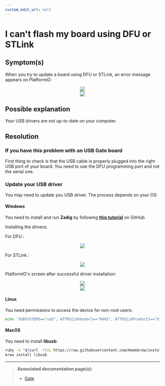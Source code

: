 ```yaml
---
custom_edit_url: null
---
```



# I can't flash my board using DFU or STLink

## Symptom(s)

When you try to update a board using DFU or STLink, an error message appears on PlatformiO:

<div align="center">
  <Image src="/assets/images/faq/pio-dfu-error-screen.png" />
</div>

<div align="center">
  <Image src="/assets/images/faq/pio-dfu-error-screen-zoomed.png" />
</div>

## Possible explanation

Your USB drivers are not up-to-date on your computer.

## Resolution

### If you have this problem with an USB Gate board

First thing to check is that the USB cable is properly plugged into the right USB port of your board. You need to use the DFU programming port and not the serial one.

### Update your USB driver

You may need to update you USB driver. The process depends on your OS:

#### Windows

You need to install and run **Zadig** by following <a href="https://github.com/profezzorn/ProffieOS/wiki/zadig" target="blank_">**this tutorial**</a> on GitHub.

Installing the drivers:

For DFU :

<div align="center">
  <Image src="/assets/images/faq/zadig-installing-drivers.png" />
</div>

For STLink :

<div align="center">
  <Image src="/assets/images/faq/zadig-installing-drivers_stlink.png" />
</div>

PlatformIO's screen after successful driver installation:

<div align="center">
  <Image src="/assets/images/faq/pio-dfu-success-screen.png" />
</div>

<div align="center">
  <Image src="/assets/images/faq/pio-dfu-success-screen-zoomed.png" />
</div>

#### Linux

You need permissions to access the device for non-root users:

```bash
echo 'SUBSYSTEMS=="usb", ATTRS{idVendor}=="0483", ATTRS{idProduct}=="df11", GROUP="plugdev", MODE="0666"' > /etc/udev/rules.d/60-luos.rules
```

#### MacOS

You need to install **libusb**:

```bash
ruby -e "$(curl -fsSL https://raw.githubusercontent.com/Homebrew/install/master/install)" < /dev/null 2> /dev/null
brew install libusb
```

---

> **Associated documentation page(s):**
>
> - [Gate](/docs/tools/gate)
